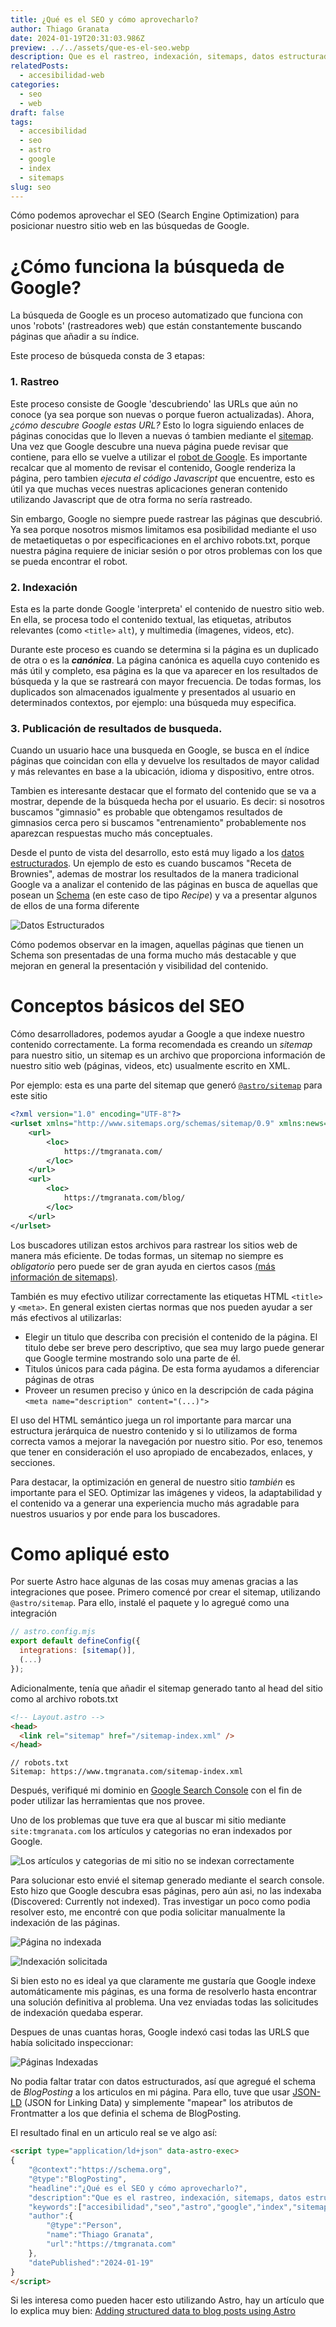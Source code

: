 ```yaml
---
title: ¿Qué es el SEO y cómo aprovecharlo?
author: Thiago Granata
date: 2024-01-19T20:31:03.986Z
preview: ../../assets/que-es-el-seo.webp
description: Que es el rastreo, indexación, sitemaps, datos estructurados y como aprovechar el SEO como desarrolladores para potenciar nuestros sitios webs
relatedPosts:
  - accesibilidad-web
categories:
  - seo
  - web
draft: false
tags:
  - accesibilidad
  - seo
  - astro
  - google
  - index
  - sitemaps
slug: seo
---
```



Cómo podemos aprovechar el SEO (Search Engine Optimization) para posicionar nuestro sitio web en las búsquedas de Google.

# ¿Cómo funciona la búsqueda de Google?

La búsqueda de Google es un proceso automatizado que funciona con unos 'robots' (rastreadores web) que están constantemente buscando páginas que añadir a su índice.

Este proceso de búsqueda consta de 3 etapas:

### 1. Rastreo
Este proceso consiste de Google 'descubriendo' las URLs que aún no conoce (ya sea porque son nuevas o porque fueron actualizadas). Ahora, _¿cómo descubre Google estas URL?_ Esto lo logra siguiendo enlaces de páginas conocidas que lo lleven a nuevas ó tambien mediante el [sitemap](https://developers.google.com/search/docs/crawling-indexing/sitemaps/overview?hl=es).
Una vez que Google descubre una nueva página puede revisar que contiene, para ello se vuelve a utilizar el [robot de Google](https://developers.google.com/search/docs/crawling-indexing/googlebot?hl=es).
Es importante recalcar que al momento de revisar el contenido, Google renderiza la página, pero tambien _ejecuta el código Javascript_ que encuentre, esto es útil ya que muchas veces nuestras aplicaciones generan contenido utilizando Javascript que de otra forma no sería rastreado.

Sin embargo, Google no siempre puede rastrear las páginas que descubrió. Ya sea porque nosotros mismos limitamos esa posibilidad mediante el uso de metaetiquetas o por especificaciones en el archivo robots.txt,
porque nuestra página requiere de iniciar sesión o por otros problemas con los que se pueda encontrar el robot. 


### 2. Indexación

Esta es la parte donde Google 'interpreta' el contenido de nuestro sitio web. En ella, se procesa todo el contenido textual, las etiquetas, atributos relevantes (como `<title>` `alt`), y multimedia (ímagenes, videos, etc).

Durante este proceso es cuando se determina si la página es un duplicado de otra o es la ___canónica___. La página canónica es aquella cuyo contenido es más útil y completo, esa página es la que va aparecer en los resultados de búsqueda y la que se rastreará con mayor frecuencia.
De todas formas, los duplicados son almacenados igualmente y presentados al usuario en determinados contextos, por ejemplo: una búsqueda muy especifica.


### 3. Publicación de resultados de busqueda.

Cuando un usuario hace una busqueda en Google, se busca en el índice páginas que coincidan con ella y devuelve los resultados de mayor calidad y más relevantes en base a la ubicación, idioma y dispositivo, entre otros.

Tambien es interesante destacar que el formato del contenido que se va a mostrar, depende de la búsqueda hecha por el usuario. Es decir: si nosotros buscamos "gimnasio" es
probable que obtengamos resultados de gimnasios cerca pero si buscamos "entrenamiento" probablemente nos aparezcan respuestas mucho más conceptuales. 

Desde el punto de vista del desarrollo, esto está muy ligado a los [datos estructurados](https://developers.google.com/search/docs/appearance/structured-data/intro-structured-data?hl=es-419).
Un ejemplo de esto es cuando buscamos "Receta de Brownies", ademas de mostrar los resultados de la manera tradicional Google va a analizar el contenido de las páginas en busca de aquellas que posean un [Schema](https://schema.org/) (en este caso de tipo _Recipe_)
y va a presentar algunos de ellos de una forma diferente

![Datos Estructurados](https://res.cloudinary.com/dcb31ckjr/image/upload/v1705850441/seo/awqbqxcrs2x750bu9mr6.webp)

Cómo podemos observar en la imagen, aquellas páginas que tienen un Schema son presentadas de una forma mucho más destacable
y que mejoran en general la presentación y visibilidad del contenido.

# Conceptos básicos del SEO

Cómo desarrolladores, podemos ayudar a Google a que indexe nuestro contenido correctamente. La forma recomendada es creando un _sitemap_ para nuestro sitio, un sitemap es un archivo
que proporciona información de nuestro sitio web (páginas, videos, etc) usualmente escrito en XML.

Por ejemplo: esta es una parte del sitemap que generó [`@astro/sitemap`](https://docs.astro.build/es/guides/integrations-guide/sitemap/) para este sitio 

```xml
<?xml version="1.0" encoding="UTF-8"?>
<urlset xmlns="http://www.sitemaps.org/schemas/sitemap/0.9" xmlns:news="http://www.google.com/schemas/sitemap-news/0.9" xmlns:xhtml="http://www.w3.org/1999/xhtml" xmlns:image="http://www.google.com/schemas/sitemap-image/1.1" xmlns:video="http://www.google.com/schemas/sitemap-video/1.1">
    <url>
        <loc>
            https://tmgranata.com/
        </loc>
    </url>
    <url>
        <loc>
            https://tmgranata.com/blog/
        </loc>
    </url>
</urlset>
```

Los buscadores utilizan estos archivos para rastrear los sitios web de manera más eficiente.
De todas formas, un sitemap no siempre es _obligatorio_ pero puede ser de gran ayuda en ciertos casos [(más información de sitemaps)](https://developers.google.com/search/docs/crawling-indexing/sitemaps/overview?hl=es).

También es muy efectivo utilizar correctamente las etiquetas HTML `<title>` y `<meta>`. En general existen ciertas normas que nos pueden ayudar a ser más efectivos al utilizarlas:

- Elegir un titulo que describa con precisión el contenido de la página. El titulo debe ser breve pero descriptivo, que sea muy largo puede generar que Google termine mostrando
solo una parte de él.
- Titulos únicos para cada página. De esta forma ayudamos a diferenciar páginas de otras
- Proveer un resumen preciso y único en la descripción de cada página `<meta name="description" content="(...)">`

El uso del HTML semántico juega un rol importante para marcar una estructura jerárquica de nuestro contenido y si lo utilizamos de forma correcta vamos a mejorar la navegación por
nuestro sitio. Por eso, tenemos que tener en consideración el uso apropiado de encabezados, enlaces, y secciones. 

Para destacar, la optimización en general de nuestro sitio _también_ es importante para el SEO. Optimizar las imágenes y videos, la adaptabilidad y el contenido va a generar una experiencia
mucho más agradable para nuestros usuarios y por ende para los buscadores.

# Como apliqué esto

Por suerte Astro hace algunas de las cosas muy amenas gracias a las integraciones que posee.
Primero comencé por crear el sitemap, utilizando `@astro/sitemap`. Para ello, instalé el paquete y lo agregué como una integración

```javascript
// astro.config.mjs
export default defineConfig({
  integrations: [sitemap()],
  (...)
});
```

Adicionalmente, tenía que añadir el sitemap generado tanto al head del sitio como al archivo robots.txt

```html
<!-- Layout.astro -->
<head>
  <link rel="sitemap" href="/sitemap-index.xml" />
</head>
```

```
// robots.txt
Sitemap: https://www.tmgranata.com/sitemap-index.xml
```

Después, verifiqué mi dominio en [Google Search Console](https://search.google.com/search-console) con el fin de poder utilizar las herramientas que nos provee. 

Uno de los problemas que tuve era que al buscar mi sitio mediante `site:tmgranata.com` los artículos y categorias no eran indexados por Google. 

![Los artículos y categorias de mi sitio no se indexan correctamente](https://res.cloudinary.com/dcb31ckjr/image/upload/v1705502008/seo/lkuwncuqbfy994s35zhv.webp)

Para solucionar esto envié el sitemap generado mediante el search console. Esto hizo que Google descubra esas páginas, pero aún asi, no las indexaba  (Discovered: Currently not indexed). Tras investigar un poco como podia
resolver esto, me encontré con que podia solicitar manualmente la indexación de las páginas.

![Página no indexada](https://res.cloudinary.com/dcb31ckjr/image/upload/v1705502008/seo/csclshhh1d66jgysg1fs.webp)

![Indexación solicitada](https://res.cloudinary.com/dcb31ckjr/image/upload/v1705502008/seo/ypquwqpxfvjguigy4uqa.webp)

Si bien esto no es ideal ya que claramente me gustaría que Google indexe automáticamente mis páginas, es una forma de resolverlo hasta encontrar una solución definitiva
al problema. Una vez enviadas todas las solicitudes de indexación quedaba esperar.

Despues de unas cuantas horas, Google indexó casi todas las URLS que había solicitado inspeccionar:

![Páginas Indexadas](https://res.cloudinary.com/dcb31ckjr/image/upload/v1705695837/seo/x7utnowtsgnehbvcwzvw.webp)

No podia faltar tratar con datos estructurados, así que agregué el schema de _BlogPosting_ a los articulos en mi página. Para ello, tuve que usar [JSON-LD](https://json-ld.org/) (JSON for Linking Data)
y simplemente "mapear" los atributos de Frontmatter a los que definia el schema de BlogPosting. 

El resultado final en un articulo real se ve algo así:

```html
<script type="application/ld+json" data-astro-exec>
{
    "@context":"https://schema.org",
    "@type":"BlogPosting",
    "headline":"¿Qué es el SEO y cómo aprovecharlo?",
    "description":"Que es el rastreo, indexación, sitemaps, datos estructurados y como aprovechar el SEO como desarrolladores para potenciar nuestros sitios webs",
    "keywords":["accesibilidad","seo","astro","google","index","sitemaps"],
    "author":{
        "@type":"Person",
        "name":"Thiago Granata",
        "url":"https://tmgranata.com"
    },
    "datePublished":"2024-01-19"
}
</script>
```

Si les interesa como pueden hacer esto utilizando Astro, hay un artículo que lo explica muy bien:
[Adding structured data to blog posts using Astro](https://frodeflaten.com/posts/adding-structured-data-to-blog-posts-using-astro/)
